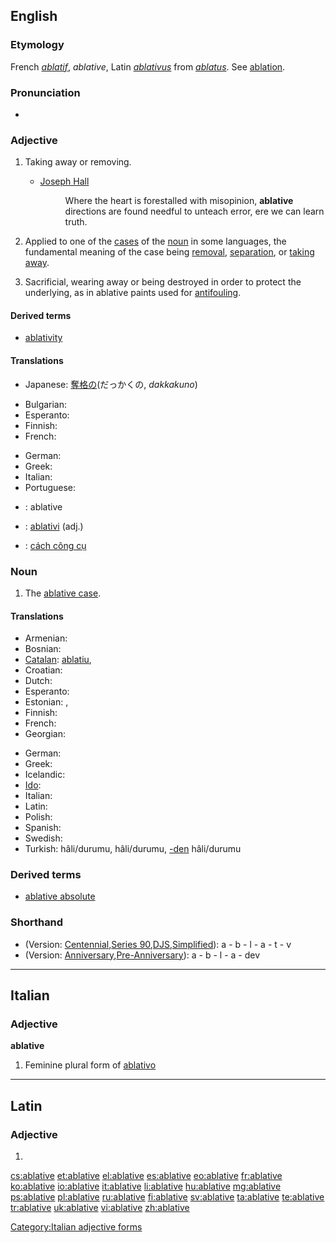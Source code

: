 ==English==
{{wikipedia}}

===Etymology===
French ''[[ablatif]]'', ''ablative'', Latin ''[[ablativus]]'' from ''[[ablatus]]''. See [[ablation]].

===Pronunciation===
* {{audio|en-us-ablative.ogg|Audio (US)}}

===Adjective===
{{en-adj|-}}

# {{obsolete}} Taking away or removing.
#* {{rfdate}} [[w:Joseph Hall (bishop)|Joseph Hall]]
#*: Where the heart is forestalled with misopinion, '''ablative''' directions are found needful to unteach error, ere we can learn truth.
# {{grammar}} Applied to one of the [[case]]s of the [[noun]] in some languages, the fundamental meaning of the case being [[removal]], [[separation]], or [[taking away]].
# {{context|engineering|nautical}} Sacrificial, wearing away or being destroyed in order to protect the underlying, as in ablative paints used for [[antifouling]].

====Derived terms====
* [[ablativity]]

====Translations====
{{trans-top|obsolete: taking away}}
* Japanese: [[奪格の]](だっかくの, ''dakkakuno'')
{{trans-mid}}
{{trans-bottom}}

{{trans-top|applied to one of the cases of the noun in other language}}
* Bulgarian: {{t|bg|творителен (падеж)}}
* Esperanto: {{t-|eo|ablativa|xs=Esperanto}}
* Finnish: {{t+|fi|ablatiivinen}}
* French: {{t+|fr|ablatif}}
{{trans-mid}}
* German: {{t|de|ablativisch}}
* Greek: {{t+|el|αφαιρετικός|f|tr=afairetikós}}
* Italian: {{t+|it|ablativo|m}}
* Portuguese: {{t+|pt|ablativo}}
{{trans-bottom}}

{{checktrans-top}}
* {{ttbc|ia}}: ablative
{{trans-mid}}
* {{ttbc|nov}}: [[ablativi]] (adj.)
* {{ttbc|vi}}: [[cách công cụ]]
{{trans-bottom}}

===Noun===
{{en-noun}}

# {{grammar}} The [[ablative case]].

====Translations====
{{trans-top|(grammar) the ablative case}}
* Armenian: {{t|hy|բացառական|tr=bac’aṙakan}}
* Bosnian: {{t-|bs|ablativ|m}}
* [[Catalan]]: [[ablatiu]], {{m}}
* Croatian: {{t-|hr|ablativ|m|alt=ȁblativ}}
* Dutch: {{t+|nl|ablatief|m}}
* Esperanto: {{t+|eo|ablativo|xs=Esperanto}}
* Estonian: {{t|et|alaltütlev}}, {{t|et|ablatiiv}}
* Finnish: {{t+|fi|ablatiivi}}
* French: {{t+|fr|ablatif|m}}
* Georgian: {{t|ka|მოქმედებითი|sc=Geor|xs=Georgian}}
{{trans-mid}}
* German: {{t+|de|Ablativ|m}}
* Greek: {{t+|el|αφαιρετική|f}}
* Icelandic: {{t+|is|sviftifall|n}}
* [[Ido]]: {{t+|io|ablativo|xs=Ido}}
* Italian: {{t+|it|ablativo|m}}
* Latin: {{t|la|casus ablativus|m}}
* Polish: {{t-|pl|ablatyw|m}}
* Spanish: {{t+|es|ablativo|m}}
* Swedish: {{t+|sv|ablativ}}
* Turkish: {{t|tr|ayrılma}} hâli/durumu, {{t|tr|çıkma}} hâli/durumu, [[-den]] hâli/durumu
{{trans-bottom}}

===Derived terms===
* [[ablative absolute]]<!-- this does not belong here! - a construction in Latin, in which a noun in the ablative case has a [[participle]] (either expressed or [[implied]]), [[agreeing]] with it in [[gender]], [[number]], and case, both words forming a clause by themselves and being [[unconnected]], [[grammatically]], with the rest of the sentence; as, ''Tarquinio regnante, Pythagoras venit'', ''i. e.'' "Tarquinius reigning, Pythagoras came"; so, "When Tarquinius was king, Pythagoras came".-->

===Shorthand===
* (Version: [http://en.wikipedia.org/wiki/Gregg_Shorthand#Centennial_Gregg_Shorthand Centennial],[http://en.wikipedia.org/wiki/Gregg_Shorthand#Series_90_Gregg_Shorthand  Series 90],[http://en.wikipedia.org/wiki/Gregg_Shorthand#Diamond_Jubilee_Gregg_Shorthand  DJS],[http://en.wikipedia.org/wiki/Gregg_Shorthand#Simplified_Gregg_Shorthand Simplified]): a - b - l - a - t - v
* (Version: [http://en.wikipedia.org/wiki/Gregg_Shorthand#Anniversary_Gregg_Shorthand Anniversary],[http://en.wikipedia.org/wiki/Gregg_Shorthand#Pre-Anniversary_Gregg_Shorthand Pre-Anniversary]): a - b - l - a - dev

----

==Italian==

===Adjective===
'''ablative''' {{f}}

# Feminine plural form of [[ablativo]]

[[Category:Italian adjective forms]]

----

==Latin==

===Adjective===
{{la-adj-form|ablative}}

# {{inflection of|ablativus|ablativus|voc|m|s|lang=la}}

[[cs:ablative]]
[[et:ablative]]
[[el:ablative]]
[[es:ablative]]
[[eo:ablative]]
[[fr:ablative]]
[[ko:ablative]]
[[io:ablative]]
[[it:ablative]]
[[li:ablative]]
[[hu:ablative]]
[[mg:ablative]]
[[ps:ablative]]
[[pl:ablative]]
[[ru:ablative]]
[[fi:ablative]]
[[sv:ablative]]
[[ta:ablative]]
[[te:ablative]]
[[tr:ablative]]
[[uk:ablative]]
[[vi:ablative]]
[[zh:ablative]]